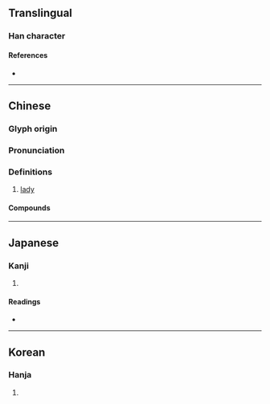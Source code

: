 {{character info}}
==Translingual==

===Han character===
{{Han char|rn=38|rad=女|as=10|sn=13|four=99404|canj=FFBV|ids=⿱𤇾女}}

====References====
* {{Han ref|kx=0269.010|dkj=06610|dj=0536.140|hdz=21073.090|uh=5AC8|ud=23240|bh=DCFC|bd=56572}}

----

==Chinese==
{{zh-forms}}

===Glyph origin===
{{Han etym}}

===Pronunciation===
{{zh-pron
|m=yīng,xīng,yíng
|c=jing1
|oc=y
|mc=y
|cat=n
}}

===Definitions===
{{zh-hanzi}}

# [[lady]]

====Compounds====
{{zh-der|嫈嫈|嫈嫇}}

{{zh-cat|Female people}}

----

==Japanese==

===Kanji===
{{ja-kanji|grade=|rs=女10}}

# {{rfdef|ja|sort=女10}}

====Readings====
* {{ja-readings|on=[[せう]] (seu), [[あう]] (au), [[げい]] (gei), [[ぎょう]] (gyō), [[えい]] (ei), [[けい]] (kei)|kun=[[みめよいさま]] (mimeyoisama), [[みにくい]] (minikui), [[みめよいすがた]] (mimeyoisugata)}}

----

==Korean==

===Hanja===
{{ko-hanja|hangeul=앵|rv=aeng|mr=aeng}}

# {{rfdef|ko|sort=女10}}